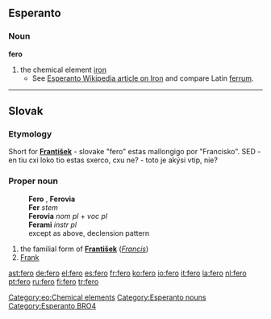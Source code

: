 ==Esperanto==
===Noun===
'''fero'''
# the chemical element [[iron]]
#*See [http://eo.wikipedia.org/wiki/fero Esperanto Wikipedia article on Iron] and compare Latin [[ferrum]].

[[Category:eo:Chemical elements]]
[[Category:Esperanto nouns]]
[[Category:Esperanto BRO4]]

----

== Slovak ==
=== Etymology ===
Short for '''[[František]]''' - slovake "fero" estas mallongigo por "Francisko".
SED - en tiu cxi loko tio estas sxerco, cxu ne? - toto je akýsi vtip, nie?

=== Proper noun ===
:'''Fero''' {{n}}, '''Ferovia''' {{p}}
:'''Fer''' ''stem''
:'''Ferovia''' ''nom pl'' + ''voc pl''
:'''Ferami''' ''instr pl''
:except as above, declension pattern {{chlap}}
# the familial form of '''[[František]]''' (''[[Francis]]'')
# [[Frank]]

[[ast:fero]]
[[de:fero]]
[[el:fero]]
[[es:fero]]
[[fr:fero]]
[[ko:fero]]
[[io:fero]]
[[it:fero]]
[[la:fero]]
[[nl:fero]]
[[pt:fero]]
[[ru:fero]]
[[fi:fero]]
[[tr:fero]]